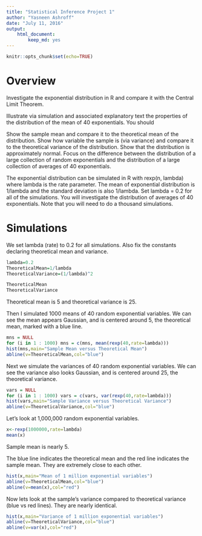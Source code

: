 ---
title: "Statistical Inference Project 1"
author: "Yasneen Ashroff"
date: "July 11, 2016"
output: 
    html_document: 
        keep_md: yes
---
```{r setup,include=FALSE,echo=FALSE}
knitr::opts_chunk$set(echo=TRUE)
```
# Overview
Investigate the exponential distribution in R and compare it with the Central Limit Theorem. 

Illustrate via simulation and associated explanatory text the properties of the distribution of the mean of 40 exponentials. You should

Show the sample mean and compare it to the theoretical mean of the distribution.
Show how variable the sample is (via variance) and compare it to the theoretical variance of the distribution.
Show that the distribution is approximately normal. Focus on the difference between the distribution of a large collection of random exponentials and the distribution of a large collection of averages of 40 exponentials.

The exponential distribution can be simulated in R with rexp(n, lambda) where lambda is the rate parameter. The mean of exponential distribution is 1/lambda and the standard deviation is also 1/lambda. Set lambda = 0.2 for all of the simulations. You will investigate the distribution of averages of 40 exponentials. Note that you will need to do a thousand simulations.


# Simulations
We set lambda (rate) to 0.2 for all simulations.  Also fix the constants declaring theoretical mean and variance. 
```{r}
lambda=0.2
TheoreticalMean=1/lambda
TheoreticalVariance=(1/lambda)^2

TheoreticalMean
TheoreticalVariance
```
Theoretical mean is 5 and theoretical variance is 25.

Then I simulated 1000 means of 40 random exponential variables. We can see the mean appears Gaussian, and is centered around 5, the theoretical mean, marked with a blue line.
```{r}
mns = NULL
for (i in 1 : 1000) mns = c(mns, mean(rexp(40,rate=lambda)))
hist(mns,main="Sample Mean versus Theoretical Mean")
abline(v=TheoreticalMean,col="blue")
```

Next we simulate the variances of 40 random exponential variables. We can see the variance also looks Gaussian, and is centered around 25, the theoretical variance.

```{r}
vars = NULL
for (i in 1 : 1000) vars = c(vars, var(rexp(40,rate=lambda)))
hist(vars,main="Sample Variance versus Theoretical Variance")
abline(v=TheoreticalVariance,col="blue")
```

Let's look at 1,000,000 random exponential variables. 
```{r}
x<-rexp(1000000,rate=lambda)
mean(x)
```
Sample mean is nearly 5.

The blue line indicates the theoretical mean and the red line indicates the sample mean. They are extremely close to each other.
```{r}
hist(x,main="Mean of 1 million exponential variables")
abline(v=TheoreticalMean,col="blue")
abline(v=mean(x),col="red")
```

Now lets look at the sample's variance compared to theoretical variance (blue vs red lines). They are nearly identical.
```{r}
hist(x,main="Variance of 1 million exponential variables")
abline(v=TheoreticalVariance,col="blue")
abline(v=var(x),col="red")
```
